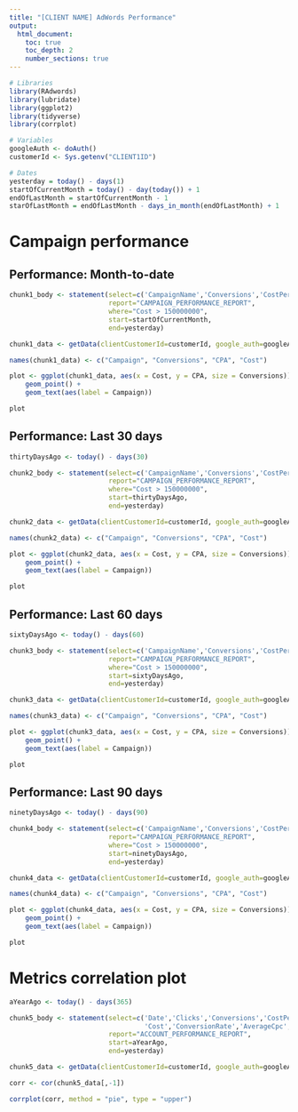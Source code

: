 ```yaml
---
title: "[CLIENT NAME] AdWords Performance"
output:
  html_document:
    toc: true
    toc_depth: 2
    number_sections: true
---
```


```r
# Libraries
library(RAdwords)
library(lubridate)
library(ggplot2)
library(tidyverse)
library(corrplot)

# Variables
googleAuth <- doAuth()
customerId <- Sys.getenv("CLIENT1ID")

# Dates
yesterday = today() - days(1)
startOfCurrentMonth = today() - day(today()) + 1
endOfLastMonth = startOfCurrentMonth - 1 
starOfLastMonth = endOfLastMonth - days_in_month(endOfLastMonth) + 1
```
# Campaign performance
## Performance: Month-to-date

```r

chunk1_body <- statement(select=c('CampaignName','Conversions','CostPerConversion','Cost'),
                         report="CAMPAIGN_PERFORMANCE_REPORT",
                         where="Cost > 150000000",
                         start=startOfCurrentMonth,
                         end=yesterday)

chunk1_data <- getData(clientCustomerId=customerId, google_auth=googleAuth, statement=chunk1_body)

names(chunk1_data) <- c("Campaign", "Conversions", "CPA", "Cost")

plot <- ggplot(chunk1_data, aes(x = Cost, y = CPA, size = Conversions)) +
    geom_point() +
    geom_text(aes(label = Campaign))

plot

```

## Performance: Last 30 days

```r

thirtyDaysAgo <- today() - days(30)

chunk2_body <- statement(select=c('CampaignName','Conversions','CostPerConversion','Cost'),
                         report="CAMPAIGN_PERFORMANCE_REPORT",
                         where="Cost > 150000000",
                         start=thirtyDaysAgo,
                         end=yesterday)

chunk2_data <- getData(clientCustomerId=customerId, google_auth=googleAuth, statement=chunk2_body)

names(chunk2_data) <- c("Campaign", "Conversions", "CPA", "Cost")

plot <- ggplot(chunk2_data, aes(x = Cost, y = CPA, size = Conversions)) +
    geom_point() +
    geom_text(aes(label = Campaign))

plot

```

## Performance: Last 60 days

```r

sixtyDaysAgo <- today() - days(60)

chunk3_body <- statement(select=c('CampaignName','Conversions','CostPerConversion','Cost'),
                         report="CAMPAIGN_PERFORMANCE_REPORT",
                         where="Cost > 150000000",
                         start=sixtyDaysAgo,
                         end=yesterday)

chunk3_data <- getData(clientCustomerId=customerId, google_auth=googleAuth, statement=chunk3_body)

names(chunk3_data) <- c("Campaign", "Conversions", "CPA", "Cost")

plot <- ggplot(chunk3_data, aes(x = Cost, y = CPA, size = Conversions)) +
    geom_point() +
    geom_text(aes(label = Campaign))

plot

```

## Performance: Last 90 days

```r

ninetyDaysAgo <- today() - days(90)

chunk4_body <- statement(select=c('CampaignName','Conversions','CostPerConversion','Cost'),
                         report="CAMPAIGN_PERFORMANCE_REPORT",
                         where="Cost > 150000000",
                         start=ninetyDaysAgo,
                         end=yesterday)

chunk4_data <- getData(clientCustomerId=customerId, google_auth=googleAuth, statement=chunk4_body)

names(chunk4_data) <- c("Campaign", "Conversions", "CPA", "Cost")

plot <- ggplot(chunk4_data, aes(x = Cost, y = CPA, size = Conversions)) +
    geom_point() +
    geom_text(aes(label = Campaign))

plot

```

# Metrics correlation plot

```r

aYearAgo <- today() - days(365)

chunk5_body <- statement(select=c('Date','Clicks','Conversions','CostPerConversion',
                                  'Cost','ConversionRate','AverageCpc','Impressions','Ctr'),
                         report="ACCOUNT_PERFORMANCE_REPORT",
                         start=aYearAgo,
                         end=yesterday)

chunk5_data <- getData(clientCustomerId=customerId, google_auth=googleAuth, statement=chunk5_body)

corr <- cor(chunk5_data[,-1])

corrplot(corr, method = "pie", type = "upper")

```

